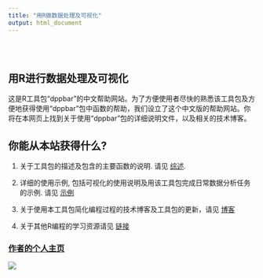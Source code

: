 ```yaml
---
title: "用R做数据处理及可视化"
output: html_document
---
```


<style type="text/css">
.title {
  display: none;
}

#getting-started img {
  margin-right: 10px;
}

</style>

<div class="row" style="padding-top: 30px;">
<div class="col-sm-6">

# **用R进行数据处理及可视化**

这是R工具包“dppbar”的中文帮助网站。为了方便使用者尽快的熟悉该工具包及方便地获得使用“dppbar”包中函数的帮助，我们设立了这个中文版的帮助网站。你将在本网页上找到关于使用“dppbar”包的详细说明文件，以及相关的技术博客。

## 你能从本站获得什么?

1. 关于工具包的描述及包含的主要函数的说明. 请见 [综述](https://jkang37.github.io/HelpPageCHN/Overview.html).

2. 详细的使用示例, 包括可视化的使用说明及用该工具包完成日常数据分析任务的示例. 请见 [示例](https://jkang37.github.io/HelpPageCHN/Vignettes.html) 

3. 关于使用本工具包简化编程过程的技术博客及工具包的更新，请见 [博客](https://jkang37.github.io/HelpPageCHN/Blogs.html) 

4. 关于其他R编程的学习资源请见 [链接](https://jkang37.github.io/HelpPageCHN/Links.html) 


</div>
<div class="col-sm-6">

### [作者的个人主页](https:/jkang37.github.io)

<a href = "https:/jkang37.github.io">
![](images/logo.jpeg)
</a>
</div>
